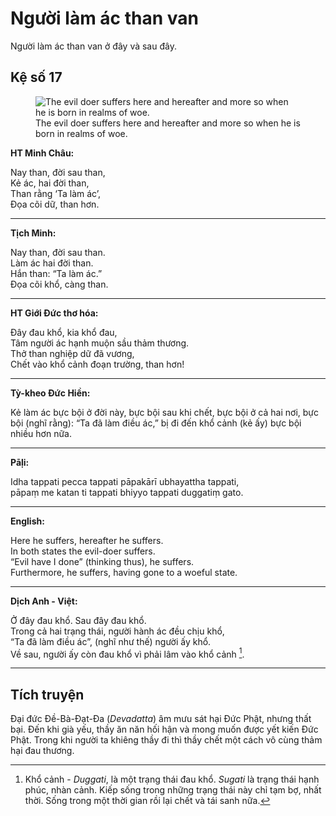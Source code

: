 # Người làm ác than van {- #lam-ac-than-van}

Người làm ác than van ở đây và sau đây.  

## Kệ số 17 {- #ke-so-17}

![The evil doer suffers here and hereafter and more so when he is born in realms of woe.](images/kinh-phap-cu-ke-so-17-dhammapada-verse-17.jpg){fig-align="center" .lightbox}

**HT Minh Châu:**

Nay than, đời sau than,  
Kẻ ác, hai đời than,  
Than rằng 'Ta làm ác',  
Ðọa cõi dữ, than hơn.  

<hr class="divider">

**Tịch Minh:**

Nay than, đời sau than.  
Làm ác hai đời than.  
Hắn than: "Ta làm ác."  
Ðọa cõi khổ, càng than.  

<hr class="divider">

**HT Giới Đức thơ hóa:**

Ðây đau khổ, kia khổ đau,  
Tâm người ác hạnh muộn sầu thảm thương.  
Thở than nghiệp dữ đã vương,  
Chết vào khổ cảnh đoạn trường, than hơn!  

<hr class="divider">

**Tỳ-kheo Đức Hiền:**

Kẻ làm ác bực bội ở đời này, bực bội sau khi chết, bực bội ở cả hai nơi, bực bội (nghĩ rằng): “Ta đã làm điều ác,” bị đi đến khổ cảnh (kẻ ấy) bực bội nhiều hơn nữa.  

<hr class="divider">

**Pāḷi:**

Idha tappati pecca tappati pāpakārī ubhayattha tappati,  
pāpaṃ me katan ti tappati bhiyyo tappati duggatiṃ gato.  

<hr class="divider">

**English:**

Here he suffers, hereafter he suffers.  
In both states the evil-doer suffers.  
"Evil have I done" (thinking thus), he suffers.  
Furthermore, he suffers, having gone to a woeful state.  

<hr class="divider">

**Dịch Anh - Việt:**

Ở đây đau khổ. Sau đây đau khổ.  
Trong cả hai trạng thái, người hành ác đều chịu khổ,  
"Ta đã làm điều ác", (nghĩ như thế) người ấy khổ.  
Về sau, người ấy còn đau khổ vì phải lâm vào khổ cảnh [^1].

<hr class="divider">

## Tích truyện {- #tich-truyen}

Ðại đức Ðề-Bà-Ðạt-Ða (*Devadatta*) âm mưu sát hại Ðức Phật, nhưng thất bại. Ðến khi già yếu, thầy ăn năn hối hận và mong muốn được yết kiến Ðức Phật. Trong khi người ta khiêng thầy đi thì thầy chết một cách vô cùng thảm hại đau thương.

[^1]: Khổ cảnh - *Duggati*, là một trạng thái đau khổ. *Sugati* là trạng thái hạnh phúc, nhàn cảnh. Kiếp sống trong những trạng thái này chỉ tạm bợ, nhất thời. Sống trong một thời gian rồi lại chết và tái sanh nữa.